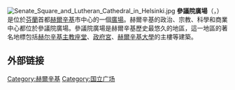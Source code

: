 [[File:Senate_Square_and_Lutheran_Cathedral_in_Helsinki.jpg|thumb]]
'''參議院廣場'''（{{lang-fi|Senaatintori}}，{{lang-sv|Senatstorget}}）是位於[[芬蘭|芬蘭]]首都[[赫爾辛基|赫爾辛基]]市中心的一個[[廣場|廣場]]。赫爾辛基的政治、宗教、科學和商業中心都位於參議院廣場。參議院廣場是赫爾辛基歷史最悠久的地區，這一地區的著名地標包括[[赫尔辛基主教座堂|赫尔辛基主教座堂]]、[[政府宮_(芬蘭)|政府宮]]、[[赫爾辛基大學|赫爾辛基大學]]的主樓等建築。

{{Panorama|image=File:Senate Square - Senaatintori - Senatstorget, Helsinki, Finland.jpg|height=260|caption=参议院广场全景图：从左到右分别为[[赫尔辛基大学|赫尔辛基大学]]主楼、[[赫尔辛基主教座堂|赫尔辛基主教座堂]]、[[政府宮_(芬蘭)|政府宫]]}}

== 外部链接 ==
{{commonscat|Helsinki Senate Square|position=left}}

{{coord|60|10|10|N|024|57|09|E|region:FI-18_type:landmark_source:dewiki|display=title}}
{{赫尔辛基城市景观}}

[[Category:赫爾辛基|Category:赫爾辛基]]
[[Category:国立广场|Category:国立广场]]